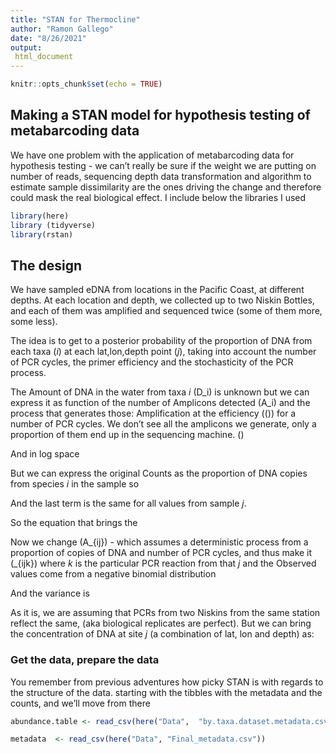 ```yaml
---
title: "STAN for Thermocline"
author: "Ramon Gallego"
date: "8/26/2021"
output: 
 html_document
---
```


```r
knitr::opts_chunk$set(echo = TRUE)
```

## Making a STAN model for hypothesis testing of metabarcoding data

We have one problem with the application of metabarcoding data for hypothesis testing - we can't really be sure if the weight we are putting on number of reads, sequencing depth data transformation and algorithm to estimate sample dissimilarity are the ones driving the change and therefore could mask the real biological effect.
I include below the libraries I used
```r
library(here)
library (tidyverse)
library(rstan)
```


## The design

We have sampled eDNA from locations in the Pacific Coast, at different depths. At each location and depth, we collected up to two Niskin Bottles, and each of them was amplified and sequenced twice (some of them more, some less).

The idea is to get to a posterior probability of the proportion of DNA from each taxa  (*i*) at each lat,lon,depth point (*j*), taking into account the number of PCR cycles, the primer efficiency and the stochasticity of the PCR process. 

The Amount of DNA in the water from taxa *i* \(D_i\) is unknown but we can express it as function of the number of Amplicons detected \(A_i\) and the process that generates those: Amplification at the efficiency (\(\alpha\)) for a number of PCR cycles. We don't see all the amplicons we generate, only a proportion of them end up in the sequencing machine. \(\eta\)


\begin{equation}

 A_{ij} = C_{ij}(1+\alpha)^{N_{PCR}} \times  \eta 
 (\#eq:label)
\end{equation}

And in log space

\begin{equation}
log(A_{ij}) = log (C_{ij}) + N_{PCR} \times log(1+\alpha) + log (\eta)
\end{equation}

But we can express the original Counts as the proportion of DNA copies from species *i* in the sample so

\begin{equation}
 B_{ij} = \frac{C_{ij}}{\sum_{i}C_{ij}} 
\end{equation}

\begin{equation}
log(B_{ij}) = log(C_{ij}) - log(\sum_i C_{ij})
\end{equation}

And the last term is the same for all values from sample *j*.

So the equation that brings the 

Now we change \(A_{ij}\) - which assumes a deterministic process from a proportion of copies of DNA and number of PCR cycles, and thus make it \(\lambda_{ijk}\) where *k* is the particular PCR reaction from that *j* and the Observed values come from a negative binomial distribution

\begin{equation}
log(\lambda_{ijkl}) = log(B_{ijkl})  + N_{PCR} \times log(1+\alpha) + log (\eta_{jkl}) \\ Y_{ijkl} \sim {\sf NegativeBinomial}(\lambda_{ijkl}, \tau)

\end{equation}

And the variance is 
\begin{equation}
\lambda_{ijkl} + \frac{\lambda^2_{ijkl}}{\tau}
\end{equation}

As it is, we are assuming that PCRs from two Niskins from the same station reflect the same, (aka biological replicates are perfect). But we can bring the concentration of DNA at site *j* (a combination of lat, lon and depth) as: 

\begin{equation}
log(\lambda_{ijl}) = \gamma_{il} + \delta_{ijl} \\ \delta_{ijl} ∼ Normal(0,\sigma^2)
\end{equation}

### Get the data, prepare the data

You remember from previous adventures how picky STAN is with regards to the structure of the data. starting with the tibbles with the metadata and the counts, and we'll move from there

```r
abundance.table <- read_csv(here("Data",  "by.taxa.dataset.metadata.csv")) %>% mutate (Transect = as.character(Transect))

metadata  <- read_csv(here("Data", "Final_metadata.csv"))
```

